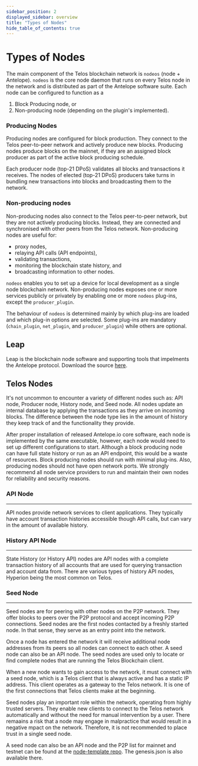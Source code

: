 ```yaml
---
sidebar_position: 2
displayed_sidebar: overview
title: "Types of Nodes"
hide_table_of_contents: true
---
```


# Types of Nodes

The main component of the Telos blockchain network is `nodeos` (node + Antelope). `nodeos` is the core node daemon that runs on every Telos node in the network and is distributed as part of the Antelope software suite. Each node can be configured to function as a

1. Block Producing node, or
2. Non-producing node (depending on the plugin's implemented).

### Producing Nodes
Producing nodes are configured for block production. They connect to the Telos peer-to-peer network and actively produce new blocks. Producing nodes produce blocks on the mainnet, if they are an assigned block producer as part of the active block producing schedule.

Each producer node (top-21 DPoS) validates all blocks and transactions it receives. The nodes of elected (top-21 DPoS) producers take turns in bundling new transactions into blocks and broadcasting them to the network.

### Non-producing nodes
Non-producing nodes also connect to the Telos peer-to-peer network, but they are not actively producing blocks. Instead, they are connected and synchronised with other peers from the Telos network.  Non-producing nodes are useful for:
- proxy nodes, 
- relaying API calls (API endpoints), 
- validating transactions, 
- monitoring the blockchain state history, and 
- broadcasting information to other nodes.

`nodeos` enables you to set up a device for local development as a single node blockchain network.
Non-producing nodes exposes one or more services publicly or privately by enabling one or more `nodeos` plug-ins, except the `producer_plugin`.

The behaviour of `nodeos` is determined mainly by which plug-ins are loaded and which plug-in options are selected. Some plug-ins are mandatory (`chain_plugin`, `net_plugin`, and `producer_plugin`) while others are optional. 

## Leap
Leap is the blockchain node software and supporting tools that impelments the Antelope protocol. Download the source [here](https://github.com/AntelopeIO/leap).

## Telos Nodes
It's not uncommon to encounter a variety of different nodes such as: API node, Producer node, History node, and Seed node. All nodes update an internal database by applying the transactions as they arrive on incoming blocks. The difference between the node type lies in the amount of history they keep track of and the functionality they provide.

After proper installation of released Antelope.io core software, each node is implemented by the same executable, however, each node would need to set up different configurations to start. Although a block producing node can have full state history or run as an API endpoint, this would be a waste of resources. Block producing nodes should run with minimal plug-ins. Also, producing nodes should not have open network ports. We strongly recommend all node service providers to run and maintain their own nodes for reliability and security reasons.

### API Node
---------                                       --------
API nodes provide network services to client applications. They typically have account transaction histories accessible though API calls, but can vary in the amount of available history.

### History API Node
--------                                        ---------
State History (or History API) nodes are API nodes with a complete transaction history of all accounts that are used for querying transaction and account data from. There are various types of history API nodes, Hyperion being the most common on Telos.

### Seed Node   
-----------                                     --------------
Seed nodes are for peering with other nodes on the P2P network. They offer blocks to peers over the P2P protocol and accept incoming P2P connections. Seed nodes are the first nodes contacted by a freshly started node. In that sense, they serve as an entry point into the network.

Once a node has entered the network it will receive additional node addresses from its peers so all nodes can connect to each other. A seed node can also be an API node. The seed nodes are used only to locate or find complete nodes that are running the Telos Blockchain client.

When a new node wants to gain access to the network, it must connect with a seed node, which is a Telos client that is always active and has a static IP address. This client operates as a gateway to the Telos network. It is one of the first connections that Telos clients make at the beginning.

Seed nodes play an important role within the network, operating from highly trusted servers. They enable new clients to connect to the Telos network automatically and without the need for manual intervention by a user. There remaains a risk that a node may engage in malpractice that would result in a negative mpact on the network. Therefore, it is not recommended to place trust in a single seed node.

A seed node can also be an API node and the P2P list for mainnet and testnet can be found at the [node-template repo](https://github.com/telosnetwork/node-template). The genesis.json is also available there.
